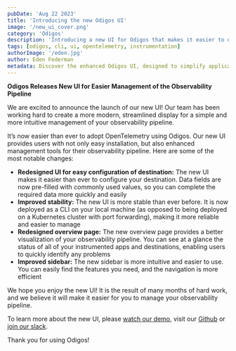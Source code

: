 ```yaml
---
pubDate: 'Aug 22 2023'
title: 'Introducing the new Odigos UI'
image: '/new_ui_cover.png'
category: 'Odigos'
description: 'Introducing a new UI for Odigos that makes it easier to discover and instrument applications.'
tags: [odigos, cli, ui, opentelemetry, instrumentation]
authorImage: '/eden.jpg'
author: Eden Federman
metadata: Discover the enhanced Odigos UI, designed to simplify application discovery and instrumentation management for your observability pipeline.
---
```


**Odigos Releases New UI for Easier Management of the Observability Pipeline**

We are excited to announce the launch of our new UI! Our team has been working hard to create a more modern, streamlined display for a simple and more intuitive management of your observability pipeline.

It’s now easier than ever to adopt OpenTelemetry using Odigos. Our new UI provides users with not only easy installation, but also enhanced management tools for their observability pipeline. Here are some of the most notable changes:

- **Redesigned UI for easy configuration of destination:** The new UI makes it easier than ever to configure your destination. Data fields are now pre-filled with commonly used values, so you can complete the required data more quickly and easily
- **Improved stability:** The new UI is more stable than ever before. It is now deployed as a CLI on your local machine (as opposed to being deployed on a Kubernetes cluster with port forwarding), making it more reliable and easier to manage
- **Redesigned overview page:** The new overview page provides a better visualization of your observability pipeline. You can see at a glance the status of all of your instrumented apps and destinations, enabling users to quickly identify any problems
- **Improved sidebar:** The new sidebar is more intuitive and easier to use. You can easily find the features you need, and the navigation is more efficient

We hope you enjoy the new UI! It is the result of many months of hard work, and we believe it will make it easier for you to manage your observability pipeline.

To learn more about the new UI, please [watch our demo](https://www.youtube.com/watch?v=nynyV7FC4VI), visit our [Github](https://github.com/odigos-io/odigos) or [join our slack](https://join.slack.com/t/odigos/shared_invite/zt-1d7egaz29-Rwv2T8kyzc3mWP8qKobz~A).

Thank you for using Odigos!
